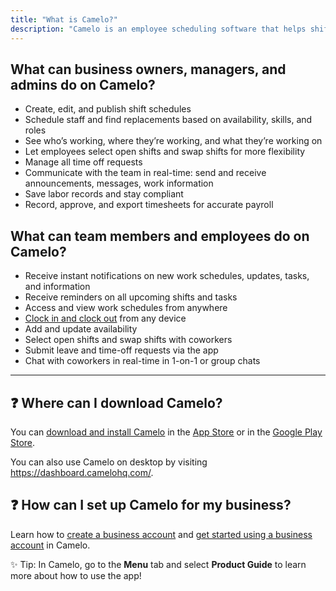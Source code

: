 ```yaml
---
title: "What is Camelo?"
description: "Camelo is an employee scheduling software that helps shift-based workplaces manage their work schedules and people better."
---
```


## **What can business owners, managers, and admins do on Camelo?**

- Create, edit, and publish shift schedules
- Schedule staff and find replacements based on availability, skills, and roles
- See who’s working, where they’re working, and what they’re working on
- Let employees select open shifts and swap shifts for more flexibility
- Manage all time off requests
- Communicate with the team in real-time: send and receive announcements, messages, work information
- Save labor records and stay compliant
- Record, approve, and export timesheets for accurate payroll

## **What can team members and employees do on Camelo?**

- Receive instant notifications on new work schedules, updates, tasks, and information
- Receive reminders on all upcoming shifts and tasks
- Access and view work schedules from anywhere
- [<u>Clock in and clock out</u>](https://help.camelohq.com/articles/guide/time-attendance-tracking/intro-to-time-clock/clock-in-and-clock-out-of-shift/) from any device
- Add and update availability
- Select open shifts and swap shifts with coworkers
- Submit leave and time-off requests via the app
- Chat with coworkers in real-time in 1-on-1 or group chats

---

## **❓ Where can I download Camelo?**

You can [<u>download and install Camelo</u>](https://help.camelohq.com/articles/guide/getting-started/download-camelo/) in the [<u>App Store</u>](https://apps.apple.com/app/camelo-work-schedule-maker/id1577132228) or in the [<u>Google Play Store</u>](https://play.google.com/store/apps/details?id=com.camelo).

You can also use Camelo on desktop by visiting [<u>https://dashboard.camelohq.com/</u>](https://dashboard.camelohq.com/).

## **❓ How can I set up Camelo for my business?**

Learn how to [<u>create a business account</u>](https://help.camelohq.com/articles/guide/getting-started/sign-up-for-a-business-account/) and [<u>get started using a business account</u>](https://help.camelohq.com/articles/guide/getting-started/quick-start-guide-for-business-owners-managers-admins/) in Camelo.

✨ Tip: In Camelo, go to the **Menu** tab and select **Product Guide** to learn more about how to use the app\!